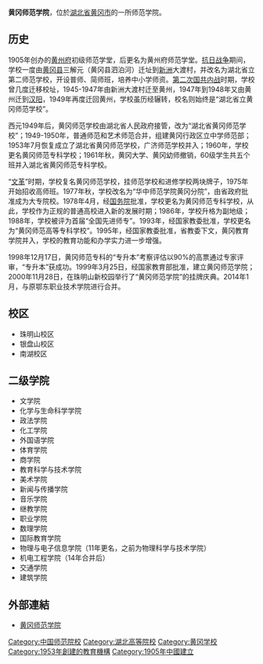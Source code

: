 {{coord|30|27|2.93|N|114|55|18.68|E|region:CN-42_type:edu|display=title}}
{{Infobox University
|图像    =黄冈师范学院西门.jpg
|图像说明=黄冈师范学院西门
|name = 黄冈师范学院<br>{{Lang-en|Huanggang Normal University}}
|native_name = 黄冈师范学院
|motto = 厚德 博学 力行 志远<BR/>（{{Lang-en|Moral, erudite, active, ambitious}}）
|established = 1905年
|city = [[黃岡市|黃岡市]]
|state = [[湖北省|湖北省]]
|country = {{PRC}}
|campus = [[市區|市區]], 1252.68 mu (亩)
|website = [http://www.hgnc.net/ 黄冈师范学院官网]
}}
'''黄冈师范学院'''，位於[[湖北省|湖北省]][[黄冈市|黄冈市]]的一所师范学院。

== 历史 ==
1905年创办的[[黄州府|黄州府]]初级师范学堂，后更名为黄州府师范学堂。[[抗日战争|抗日战争]]期间，学校一度由[[黄冈县|黄冈县]]三解元（黄冈县泗泊河）迁址到[[新洲|新洲]]大渡村，并改名为湖北省立第二师范学校，开设普师、简师班，培养中小学师资。[[第二次国共内战|第二次国共内战]]时期，学校曾几度迁移校址，1945-1947年由新洲大渡村迁至黄州，1947年到1948年又由黄州迁到[[汉阳|汉阳]]，1949年再度迁回黄州，学校虽历经辗转，校名则始终是“湖北省立黄冈师范学校”。

西元1949年后，黄冈师范学校由湖北省人民政府接管，改为“湖北省黄冈师范学校”；1949-1950年，普通师范和艺术师范合并，组建黄冈行政区立中学师范部；1953年7月恢复成立了湖北省黄冈师范学校，广济师范学校并入；1960年，学校更名黄冈师范专科学校；1961年秋，黄冈大学、黄冈幼师撤销，60级学生共五个班并入湖北省黄冈师范专科学校。

“[[文革|文革]]”时期，学校复名黄冈师范学校，挂师范学校和进修学校两块牌子，1975年开始招收高师班。1977年秋，学校改名为“华中师范学院黄冈分院”，由省政府批准成为大专院校。1978年4月，经[[中华人民共和国国务院|国务院]]批准，学校更名为黄冈师范专科学校，从此，学校作为正规的普通高校进入新的发展时期；1986年，学校升格为副地级；1988年，学校被评为首届“全国先进师专”。1993年，经国家教委批准，学校更名为“黄冈师范高等专科学校”。1995年，经国家教委批准，省教委下文，黄冈教育学院并入，学校的教育功能和办学实力进一步增强。

1998年12月17日，黄冈师范专科的“专升本”考察评估以90%的高票通过专家评审，“专升本”获成功。1999年3月25日，经国家教育部批准，建立黄冈师范学院；2000年11月28日，在珠明山新校园举行了“黄冈师范学院”的挂牌庆典。2014年1月，与原鄂东职业技术学院进行合并。

== 校区 ==
* 珠明山校区
* 银盘山校区
* 南湖校区

== 二级学院 ==
*文学院 
*化学与生命科学学院
*政法学院
*化工学院 
*外国语学院 
*体育学院 
*商学院 
*教育科学与技术学院 
*美术学院 
*新闻与传播学院 
*音乐学院 
*继教学院
*职业学院 
*数理学院 
*国际教育学院 
*物理与电子信息学院（11年更名，之前为物理科学与技术学院）
*机电工程学院（14年合并后）
*交通学院
*建筑学院

== 外部連結 ==
* [http://www.hgnu.edu.cn/ 黄冈师范学院]{{zh-cn}}
{{湖北高等院校}}

[[Category:中国师范院校|Category:中国师范院校]]
[[Category:湖北高等院校|Category:湖北高等院校]]
[[Category:黄冈学校|Category:黄冈学校]]
[[Category:1953年創建的教育機構|Category:1953年創建的教育機構]]
[[Category:1905年中國建立|Category:1905年中國建立]]